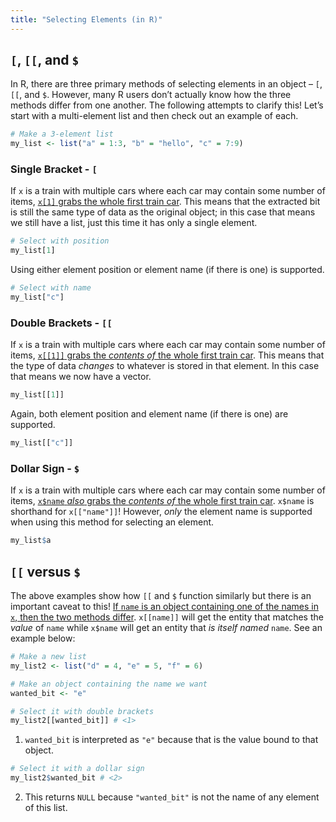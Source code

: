 ```yaml
---
title: "Selecting Elements (in R)"
---
```


## `[`, `[[`, and `$`

In R, there are three primary methods of selecting elements in an object -- `[`, `[[`, and `$`. However, many R users don't actually know how the three methods differ from one another. The following attempts to clarify this! Let's start with a multi-element list and then check out an example of each.

```r
# Make a 3-element list
my_list <- list("a" = 1:3, "b" = "hello", "c" = 7:9)
```

:::{.panel-tabset}

### Single Bracket - `[`

If `x` is a train with multiple cars where each car may contain some number of items, <u>`x[1]` grabs the whole first train car</u>. This means that the extracted bit is still the same type of data as the original object; in this case that means we still have a list, just this time it has only a single element.

```r
# Select with position
my_list[1]
```

Using either element position or element name (if there is one) is supported.

```r
# Select with name
my_list["c"]
```

### Double Brackets - `[[`

If `x` is a train with multiple cars where each car may contain some number of items, <u>`x[[1]]` grabs the _contents of_ the whole first train car</u>. This means that the type of data _changes_ to whatever is stored in that element. In this case that means we now have a vector.

```r
my_list[[1]]
```

Again, both element position and element name (if there is one) are supported.

```r
my_list[["c"]]
```


### Dollar Sign - `$`

If `x` is a train with multiple cars where each car may contain some number of items, <u>`x$name` _also_ grabs the _contents of_ the whole first train car</u>. `x$name` is shorthand for `x[["name"]]`! However, _only_ the element name is supported when using this method for selecting an element.

```r
my_list$a
```

:::

## `[[` versus `$`

The above examples show how `[[` and `$` function similarly but there is an important caveat to this! <u>If `name` is an object containing one of the names in `x`, then the two methods differ</u>. `x[[name]]` will get the entity that matches the _value_ of `name` while `x$name` will get an entity that _is itself named_ `name`. See an example below:

```r
# Make a new list
my_list2 <- list("d" = 4, "e" = 5, "f" = 6)

# Make an object containing the name we want
wanted_bit <- "e"

# Select it with double brackets
my_list2[[wanted_bit]] # <1>
```
1. `wanted_bit` is interpreted as `"e"` because that is the value bound to that object.

```r
# Select it with a dollar sign
my_list2$wanted_bit # <2>
```
2. This returns `NULL` because `"wanted_bit"` is not the name of any element of this list.
